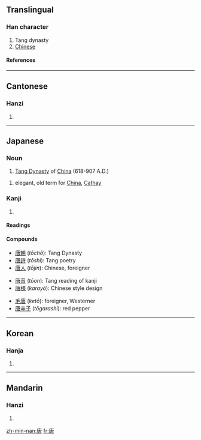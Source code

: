 ==Translingual==
===Han character===
{{Han char|rn=30|rad=口|as=07|sn=10|four=0026<sub>7</sub>|canj=戈中口 (ILR)}}
# Tang dynasty
# [[Chinese]]
====References====
{{Han ref|kx=0192.120|dkj=03709|dj=0411.200|hdz=10633.050|uh=5510|ud=21776|bh=ADF0|bd=44528}}
----
==Cantonese==
===Hanzi===
{{yue-hanzi|jyut=|y=tong4}}
# {{defn|Cantonese}}
----
==Japanese==
===Noun===
{{ja-noun|k|hira=とう|rom=tō}}
# [[w:Tang Dynasty|Tang Dynasty]] of [[China]] (618-907 A.D.)
{{ja-noun|k|hira=から|rom=kara}}
# elegant, old term for [[China]], [[Cathay]]
===Kanji===
{{ja-kanji|grade=c|rs=口07}}
# {{defn|Japanese}} 
====Readings====
{{ja-readings|on=[[とう]] (''tō'')|kun=[[から]] (''kara'')|nanori=[[かろ]] (''karo''), [[たん]] (''tan'')}}
====Compounds====
{{top3}}
*[[唐朝]] (''tōchō''): Tang Dynasty
*[[唐詩]] (''tōshi''): Tang poetry
*[[唐人]] (''tōjin''): Chinese, foreigner
{{mid3}}
*[[唐音]] (''tōon''): Tang reading of kanji
*[[唐様]] (''karayō''): Chinese style design
{{mid3}}
*[[毛唐]] (''ketō''): foreigner, Westerner
*[[唐辛子]] (''tōgarashi''): red pepper
{{bottom}}
----

==Korean==
===Hanja===
{{ko-hanja|hangeul=당|rv=dang|mr=tang}}
# {{defn|Korean}}
----
==Mandarin==
===Hanzi===
{{cmn-hanzi|pin=[[táng]] ([[tang2]])|wg=t'ang<sup>2</sup>}}
# {{defn|Mandarin}}

[[zh-min-nan:唐]]
[[fr:唐]]